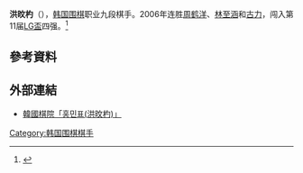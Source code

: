 '''洪旼杓'''（{{bd|1984年|5月9日||}}），[[韩国|韩国]][[围棋|围棋]]职业九段棋手。2006年连胜[[周鹤洋|周鹤洋]]、[[林至涵|林至涵]]和[[古力|古力]]，闯入第11届[[LG盃|LG盃]]四强。<ref>{{Cite web |url=http://weiqi.sports.tom.com/news/18863.html |title=[韩流视点]洪旼杓一鸣惊人 LG杯群龙无首吉人天相 |access-date=2016-06-26 |archive-date=2016-07-01 |archive-url=https://web.archive.org/web/20160701201720/http://weiqi.sports.tom.com/news/18863.html |dead-url=no }}</ref>

==參考資料==
{{reflist}}

==外部連結==
*[https://web.archive.org/web/20160714055807/http://baduk.or.kr/info/player_view.asp?prpl_code=10000173 韓國棋院「홍민표(洪旼杓)」]

[[Category:韩国围棋棋手|Category:韩国围棋棋手]]